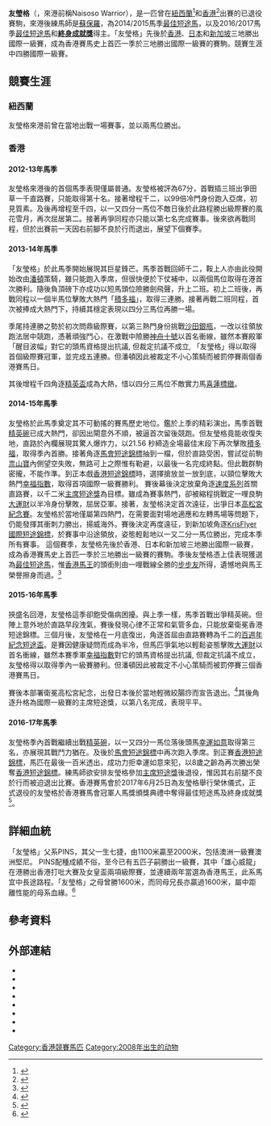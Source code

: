 {{Infobox racehorse
|name= 友瑩格
|image= 
|caption= 
|sire= Pins
|grandsire= Snippets
|dam= Exodus
|damsire= Kaapstad
|sex= 閹
|foaled= 2008年9月8日
|country= {{NZ}}
|colour= 棗
|owner= 楊毅（香港）
|trainer= 施葛德（紐西蘭）<br>[[蘇保羅|蘇保羅]]（香港）
|record= 24戰11冠4亞3季
|earnings= $7,810紐西蘭元<br>$45,252,368港元
|wins= '''[[香港短途錦標|香港短途錦標]]'''（'''2014'''、'''2016'''）<br>'''[[高松宮紀念賽|高松宮紀念賽]]'''（'''2015'''）<br>'''[[KrisFlyer國際短途錦標|KrisFlyer國際短途錦標]]'''（'''2015'''）<br>[[百週年紀念短途盃|百週年紀念短途盃]]（2016）<br>[[精英碗|精英碗]]（2014）<br>[[沙田銀瓶|沙田銀瓶]]（2014）
|updated= 2017年1月30日
}}

'''友瑩格'''（{{lang-en|Aerovelocity}}，來港前稱Naisoso Warrior），是一匹曾在[[紐西蘭|紐西蘭]]<ref>{{Cite web |url=https://racing.hkjc.com/racing/content/chinese/pp_formsheet/fsc_P069.pdf |title=香港賽馬會：友瑩格（海外賽績紀錄） |accessdate=2019-01-05 |archive-date=2019-01-05 |archive-url=https://web.archive.org/web/20190105201608/https://racing.hkjc.com/racing/content/chinese/pp_formsheet/fsc_P069.pdf |dead-url=no }}</ref>和[[香港|香港]]<ref>{{Cite web |url=https://racing.hkjc.com/racing/information/Chinese/Horse/OtherHorse.aspx?HorseId=HK_2012_P069 |title=香港賽馬會：馬匹資料 - 友瑩格 (P069) |accessdate=2019-01-05 |archive-date=2019-01-05 |archive-url=https://web.archive.org/web/20190105201144/https://racing.hkjc.com/racing/information/Chinese/Horse/OtherHorse.aspx?HorseId=HK_2012_P069 |dead-url=no }}</ref>出賽的已退役賽駒，來港後練馬師是[[蘇保羅|蘇保羅]]，為2014/2015馬季[[冠軍人馬獎#最佳短途馬|最佳短途馬]]，以及2016/2017馬季[[冠軍人馬獎#最佳短途馬|最佳短途馬]]和[[冠軍人馬獎#終身成就獎|'''終身成就獎''']]得主。「友瑩格」先後於[[香港|香港]]、[[日本|日本]]和[[新加坡|新加坡]]三地勝出國際一級賽，成為香港賽馬史上首匹一季於三地勝出國際一級賽的賽駒。競賽生涯中四勝國際一級賽。

==競賽生涯==
===紐西蘭===
友瑩格來港前曾在當地出戰一場賽事，並以兩馬位勝出。

===香港===
====2012-13年馬季====
友瑩格來港後的首個馬季表現僅屬普通。友瑩格被評為67分，首戰插三班出爭田草一千直路賽，只能取得第十名。接著增程千二，以99倍冷門身份跑入亞席，初見質素。及後再增程至千四，以一又四分一馬位不敵日後於此路程勝出級際賽的風花雪月，再次屈居第二。接著再爭同程亦只能以第七名完成賽事。後來欲再戰同程，但於出賽前一天因右前腳不良於行而退出，展望下個賽季。

====2013-14年馬季====
「友瑩格」於此馬季開始展現其巨星鋒芒。馬季首戰回師千二，鞍上人亦由此役開始改由[[潘頓|潘頓]]策騎，雖只能跑入季席，但很快便於下仗補中，以兩個馬位取得在港首次勝利。隨後負頂磅下亦成功以短馬頭位險勝劍飛聲，升上二班。初上二班後，再戰同程以一個半馬位擊敗大熱門「[[積多福|積多福]]」，取得三連勝。接著再戰二班同程，首次被捧成大熱門下，持續其穩定表現以四分三馬位再勝一場。

季尾持連勝之勢於初次問鼎級際賽，以第三熱門身份挑戰[[沙田銀瓶|沙田銀瓶]]，一改以往領放跑法居中競跑，憑著頑強鬥心，在激戰中險勝[[神舟十號|神舟十號]]以首名衝線，雖然本賽殿軍「醒目波幅」對它的頭馬資格提出抗議, 但裁定抗議不成立, 「友瑩格」得以取得首個級際賽冠軍，並完成五連勝。但潘頓因此被裁定不小心策騎而被罰停賽兩個香港賽馬日。

其後增程千四角逐[[精英盃|精英盃]]成為大熱，惜以四分三馬位不敵實力馬[[喜蓮標緻|喜蓮標緻]]。

====2014-15年馬季====
友瑩格於此馬季奠定其不可動搖的賽馬歷史地位。鑑於上季的精彩演出，馬季首戰[[精英碗|精英碗]]已成大熱門，卻因出閘意外不順，被逼首次留後競跑。但友瑩格竟能收復失地，直路於內欄展現其驚人爆炸力，以21.56 秒締造全場最佳末段下再次擊敗[[積多福|積多福]]，取得季內首勝。接著角逐[[馬會短途錦標|馬會短途錦標]]抽到一檔，但於直路受困，嘗試從前駒[[祟山寶|祟山寶]]內側望空失敗，無路可上之際惟有勒避，以最後一名完成終點。但此戰群駒密攏，不能作準。到正本戲[[香港短途錦標|香港短途錦標]]時，選擇搶放並一放到底，以頸位擊敗大熱門[[幸福指數|幸福指數]]，取得首項國際一級賽勝利。
賽後幕後決定放棄角逐[[香港速度系列|速度系列]]首關直路賽，以千二米[[主席短途獎|主席短途獎]]為目標。雖成為賽事熱門，卻被縮程挑戰定一哩良駒[[大運財|大運財]]以半冷身份擊敗，屈居亞軍。接著，友瑩格決定首次遠征，出爭日本[[高松宮紀念賽|高松宮紀念賽]]。友瑩格於當地僅屬第四熱門，在需要面對場地適應和左轉馬場等問題下，仍能發揮其衝刺力勝出，揚威海外。賽後決定再度遠征，到新加坡角逐[[KrisFlyer國際短途錦標|KrisFlyer國際短途錦標]]，於賽事中沿途領放，姿態輕鬆地以一又二分一馬位勝出，完成本季所有賽事。
這個賽季，友瑩格先後於香港、日本和新加坡三地勝出國際一級賽，成為香港賽馬史上首匹一季於三地勝出一級賽的賽駒。季後友瑩格憑上佳表現獲選為[[冠軍人馬獎|最佳短途馬]]，惟[[香港馬王|香港馬王]]的頭銜則由一哩戰線全勝的[[步步友|步步友]]所得，遺憾地與馬王榮譽擦身而過。<ref>{{Cite web |url=http://std.stheadline.com/daily/news-content.php?id=71448&target=2 |title=「步步友」順利做馬王 |accessdate=2016-12-12 |archive-date=2018-10-04 |archive-url=https://web.archive.org/web/20181004174052/http://std.stheadline.com/daily/news-content.php?id=71448&target=2 |dead-url=no }}</ref>

====2015-16年馬季====
挾盛名回港，友瑩格這季卻飽受傷病困擾。與上季一樣，馬季首戰出爭精英碗。但陣上意外地於直路早段洩氣，賽後發現心律不正常和氣管多血，只能放棄衛冕香港短途錦標。三個月後，友瑩格在一月底復出，角逐首屆由直路賽轉為千二的[[百週年紀念短途盃|百週年紀念短途盃]]。是賽因健康疑問而成為半冷，但馬匹爭氣地以輕鬆姿態擊敗[[大運財|大運財]]以首名衝線，雖然本賽季軍[[幸福指數|幸福指數]]對它的頭馬資格提出抗議, 但裁定抗議不成立，友瑩格得以取得季內一級賽勝利。但潘頓因此被裁定不小心策騎而被罰停賽三個香港賽馬日。

賽後本部署衛冕高松宮紀念，出發日本後於當地輕微絞腸痧而宣告退出。<ref>{{Cite web |url=http://std.stheadline.com/yesterday/rac/0322no12.html |title=「友瑩格」退出高松宮紀念賽 |access-date=2016-12-12 |archive-url=https://web.archive.org/web/20181004185447/http://std.stheadline.com/yesterday/rac/0322no12.html |archive-date=2018-10-04 |dead-url=yes }}</ref>其後角逐升格為國際一級賽的主席短途獎，以第八名完成，表現平平。

====2016-17年馬季====
友瑩格季內首戰繼續出戰[[精英碗|精英碗]]，以一又四分一馬位落後頭馬[[幸運如意|幸運如意]]取得第三名，亦展現其戰鬥力猶在。及後於[[馬會短途錦標|馬會短途錦標]]中再次跑入季席。到正賽[[香港短途錦標|香港短途錦標]]，馬匹在最後一百米透出，成功力拒幸運如意來犯，以8歲之齡為再次勝出榮奪[[香港短途錦標|香港短途錦標]]。練馬師欲安排友瑩格參加[[主席短途獎|主席短途獎]]後退役，惟因其右前腿不良於行而被迫退出比賽。香港賽馬會於2017年6月25日為友瑩格舉行榮休儀式，正式退役的友瑩格於香港賽馬會冠軍人馬獎頒獎典禮中奪得最佳短途馬及終身成就獎 <ref>{{Cite web |url=http://racing.on.cc/racing/new/20170715/rjnewa0002x0.html |title=存档副本 |accessdate=2017-07-17 |archive-date=2017-12-09 |archive-url=https://web.archive.org/web/20171209044148/http://racing.on.cc/racing/new/20170715/rjnewa0002x0.html |dead-url=no }}</ref>。

==詳細血統==
「友瑩格」父系PINS，其父一生七捷，由1100米贏至2000米，包括澳洲一級賽澳洲堅尼。 PINS配種成績不俗，至今已有五匹子嗣勝出一級賽，其中「雄心威龍」在港勝出香港打吡大賽及女皇盃兩項級際賽，並連續兩年當選為香港馬王，此系馬宜中長途路程。「友瑩格」之母曾勝1600米，而同母兄長亦贏過1600米，屬中距離性能的母系血緣。<ref>{{Cite web |url=http://www.hkjc.com/chinese/racinginfo/newhorse.asp?racedate=20130212&raceNo=8&brandNo=P069 |title=初出馬介紹 |accessdate=2016-12-12 |archive-date=2017-09-21 |archive-url=https://web.archive.org/web/20170921094710/http://www.hkjc.com/chinese/racinginfo/newhorse.asp?racedate=20130212&raceNo=8&brandNo=P069 |dead-url=no }}</ref>

==參考資料==
{{reflist}}

==外部連結==
*{{cite news|url=https://www.hkjc.com/chinese/corporate/racing_news_item.asp?in_file=/chinese/news/2014-05/news_2014052501909.html|journal=[[香港賽馬會|香港賽馬會]]|date=2014-05-25|accessdate=2019-01-05|title=「友瑩格」攻下沙田銀瓶取得五連捷|archive-date=2019-01-05|archive-url=https://web.archive.org/web/20190105201145/https://www.hkjc.com/chinese/corporate/racing_news_item.asp?in_file=%2Fchinese%2Fnews%2F2014-05%2Fnews_2014052501909.html|dead-url=no}}
*{{cite news|url=https://www.hkjc.com/chinese/corporate/racing_news_item.asp?in_file=/chinese/news/2014-10/news_2014102601736.html|journal=[[香港賽馬會|香港賽馬會]]|date=2014-10-26|accessdate=2019-01-05|title=「友瑩格」後發先至攻下精英碗|archive-date=2019-01-05|archive-url=https://web.archive.org/web/20190105201523/https://www.hkjc.com/chinese/corporate/racing_news_item.asp?in_file=%2Fchinese%2Fnews%2F2014-10%2Fnews_2014102601736.html|dead-url=no}}
*{{cite news|url=https://www.hkjc.com/chinese/corporate/racing_news_item.asp?in_file=/chinese/news/2014-12/news_2014121401805.html|journal=[[香港賽馬會|香港賽馬會]]|date=2014-12-14|accessdate=2019-01-05|title=「友瑩格」直領到底攻下浪琴表香港短途錦標|archive-date=2019-01-05|archive-url=https://web.archive.org/web/20190105201457/https://www.hkjc.com/chinese/corporate/racing_news_item.asp?in_file=%2Fchinese%2Fnews%2F2014-12%2Fnews_2014121401805.html|dead-url=no}}
*{{cite news|url=https://www.hkjc.com/chinese/corporate/racing_news_item.asp?in_file=/chinese/news/2015-03/news_2015032901802.html|journal=[[香港賽馬會|香港賽馬會]]|date=2015-03-29|accessdate=2019-01-05|title=「友瑩格」勇奪高松宮紀念賽締造歷史|archive-date=2019-01-05|archive-url=https://web.archive.org/web/20190105201514/https://www.hkjc.com/chinese/corporate/racing_news_item.asp?in_file=%2Fchinese%2Fnews%2F2015-03%2Fnews_2015032901802.html|dead-url=no}}
*{{cite news|url=https://www.hkjc.com/chinese/corporate/racing_news_item.asp?in_file=/chinese/news/2015-05/news_2015051602129.html|journal=[[香港賽馬會|香港賽馬會]]|date=2015-05-17|accessdate=2019-01-05|title=「友瑩格」勇奪KrisFlyer國際短途錦標|archive-date=2019-01-05|archive-url=https://web.archive.org/web/20190105201512/https://www.hkjc.com/chinese/corporate/racing_news_item.asp?in_file=%2Fchinese%2Fnews%2F2015-05%2Fnews_2015051602129.html|dead-url=no}}
*{{cite news|url=https://www.hkjc.com/chinese/corporate/racing_news_item.asp?in_file=/chinese/news/2016-01/news_2016013101741.html|journal=[[香港賽馬會|香港賽馬會]]|date=2016-01-31|accessdate=2019-01-05|title=「友瑩格」勇奪百週年紀念短途盃|archive-date=2019-01-06|archive-url=https://web.archive.org/web/20190106010235/https://www.hkjc.com/chinese/corporate/racing_news_item.asp?in_file=%2Fchinese%2Fnews%2F2016-01%2Fnews_2016013101741.html|dead-url=no}}
*{{cite news|url=https://www.hkjc.com/chinese/corporate/racing_news_item.asp?in_file=/chinese/news/2016-12/news_2016121101629.html|journal=[[香港賽馬會|香港賽馬會]]|date=2016-12-11|accessdate=2019-01-05|title=浪琴表香港短途錦標「友瑩格」為港爭光|archive-date=2019-01-05|archive-url=https://web.archive.org/web/20190105201455/https://www.hkjc.com/chinese/corporate/racing_news_item.asp?in_file=%2Fchinese%2Fnews%2F2016-12%2Fnews_2016121101629.html|dead-url=no}}
*{{cite news|url=https://www.hkjc.com/chinese/corporate/racing_news_item.asp?in_file=/chinese/news/2017-06/news_2017062001346.html|journal=[[香港賽馬會|香港賽馬會]]|date=2016-12-11|accessdate=2019-01-05|title=「友瑩格」週日沙田馬場與馬迷告別|archive-date=2019-01-05|archive-url=https://web.archive.org/web/20190105201421/https://www.hkjc.com/chinese/corporate/racing_news_item.asp?in_file=%2Fchinese%2Fnews%2F2017-06%2Fnews_2017062001346.html|dead-url=no}}
{{香港短途錦標冠軍}}
{{百週年紀念短途盃冠軍}}
{{香港最佳短途馬}}
{{香港冠軍人馬獎終身成就獎}}

[[Category:香港競賽馬匹|Category:香港競賽馬匹]]
[[Category:2008年出生的动物|Category:2008年出生的动物]]